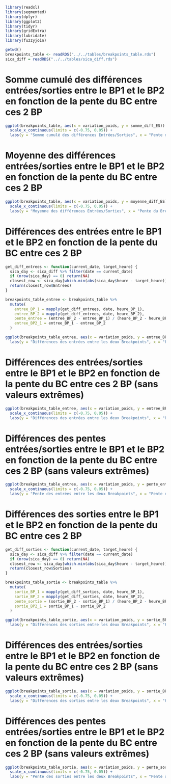 ```r
library(readxl)
library(segmented)
library(dplyr)
library(ggplot2)
library(tidyr)
library(gridExtra)
library(lubridate)
library(fuzzyjoin)
```


```r
getwd()
breakpoints_table <- readRDS("../../tables/breakpoints_table.rds")
sica_diff = readRDS("../../tables/sica_diff.rds")
```
# Somme cumulé des différences entrées/sorties entre le BP1 et le BP2 en fonction de la pente du BC entre ces 2 BP
```r
ggplot(breakpoints_table, aes(x = variation_poids, y = somme_diff_ES)) + geom_point(colour ="skyblue") + geom_smooth(method="lm", se=FALSE) +
  scale_x_continuous(limits = c(-0.75, 0.05)) +
  labs(y = "Somme cumulé des différences Entrées/Sorties", x = "Pente du Breakfast Canyon") + theme_minimal()
```

# Moyenne des différences entrées/sorties entre le BP1 et le BP2 en fonction de la pente du BC entre ces 2 BP
```r
ggplot(breakpoints_table, aes(x = variation_poids, y = moyenne_diff_ES)) + geom_point(colour ="skyblue") + geom_smooth(method="lm", se=FALSE) +
  scale_x_continuous(limits = c(-0.75, 0.05)) +
  labs(y = "Moyenne des différences Entrées/Sorties", x = "Pente du Breakfast Canyon") + theme_minimal()
```

# Différences des entrées entre le BP1 et le BP2 en fonction de la pente du BC entre ces 2 BP
```r
get_diff_entrees <- function(current_date, target_heure) {
  sica_day <- sica_diff %>% filter(date == current_date)
  if (nrow(sica_day) == 0) return(NA)
  closest_row <- sica_day[which.min(abs(sica_day$heure - target_heure)), ]
  return(closest_row$Entrées)
}

breakpoints_table_entree <- breakpoints_table %>%
  mutate(
    entree_BP_1 = mapply(get_diff_entrees, date, heure_BP_1),
    entree_BP_2 = mapply(get_diff_entrees, date, heure_BP_2),
    pente_entree = (entree_BP_2 - entree_BP_1) / (heure_BP_2 - heure_BP_1),
    entree_BP2_1 = entree_BP_1 - entree_BP_2
  )

ggplot(breakpoints_table_entree, aes(x = variation_poids, y = entree_BP2_1)) + geom_point(colour ="skyblue") +
  labs(y = "Différences des entrées entre les deux Breakpoints", x = "Pente du Breakfast Canyon") + theme_minimal()
```

# Différences des entrées/sorties entre le BP1 et le BP2 en fonction de la pente du BC entre ces 2 BP (sans valeurs extrêmes)
```r
ggplot(breakpoints_table_entree, aes(x = variation_poids, y = entree_BP2_1)) + geom_point(colour ="skyblue") + geom_smooth(method="lm", se=FALSE) +
  scale_x_continuous(limits = c(-0.75, 0.05)) +
  labs(y = "Différences des entrées entre les deux Breakpoints", x = "Pente du Breakfast Canyon") + theme_minimal()
```

# Différences des pentes entrées/sorties entre le BP1 et le BP2 en fonction de la pente du BC entre ces 2 BP (sans valeurs extrêmes)
```r

ggplot(breakpoints_table_entree, aes(x = variation_poids, y = pente_entree)) + geom_point(colour ="skyblue") + geom_smooth(method="lm", se=FALSE) +
  scale_x_continuous(limits = c(-0.75, 0.05)) +
  labs(y = "Pente des entrées entre les deux Breakpoints", x = "Pente du Breakfast Canyon") + theme_minimal()
```

# Différences des sorties entre le BP1 et le BP2 en fonction de la pente du BC entre ces 2 BP
```r
get_diff_sorties <- function(current_date, target_heure) {
  sica_day <- sica_diff %>% filter(date == current_date)
  if (nrow(sica_day) == 0) return(NA)
  closest_row <- sica_day[which.min(abs(sica_day$heure - target_heure)), ]
  return(closest_row$Sorties)
}

breakpoints_table_sortie <- breakpoints_table %>%
  mutate(
    sortie_BP_1 = mapply(get_diff_sorties, date, heure_BP_1),
    sortie_BP_2 = mapply(get_diff_sorties, date, heure_BP_2),
    pente_sortie = (sortie_BP_2 - sortie_BP_1) / (heure_BP_2 - heure_BP_1),
    sortie_BP2_1 = sortie_BP_1 - sortie_BP_2
  )

ggplot(breakpoints_table_sortie, aes(x = variation_poids, y = sortie_BP2_1)) + geom_point(colour ="skyblue") +
  labs(y = "Différences des sorties entre les deux Breakpoints", x = "Pente du Breakfast Canyon") + theme_minimal()
```

# Différences des entrées/sorties entre le BP1 et le BP2 en fonction de la pente du BC entre ces 2 BP (sans valeurs extrêmes)
```r
ggplot(breakpoints_table_sortie, aes(x = variation_poids, y = sortie_BP2_1)) + geom_point(colour ="skyblue") + geom_smooth(method="lm", se=FALSE) +
  scale_x_continuous(limits = c(-0.75, 0.05)) +
  labs(y = "Différences des sorties entre les deux Breakpoints", x = "Pente du Breakfast Canyon") + theme_minimal()
```

# Différences des pentes entrées/sorties entre le BP1 et le BP2 en fonction de la pente du BC entre ces 2 BP (sans valeurs extrêmes)
```r
ggplot(breakpoints_table_sortie, aes(x = variation_poids, y = pente_sortie)) + geom_point(colour ="skyblue") + geom_smooth(method="lm", se=FALSE) +
  scale_x_continuous(limits = c(-0.75, 0.05)) +
  labs(y = "Pente des sorties entre les deux Breakpoints", x = "Pente du Breakfast Canyon") + theme_minimal()
```